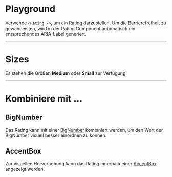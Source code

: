 # Playground

Verwende `<Rating />`, um ein Rating darzustellen. Um die Barrierefreiheit zu gewährleisten, wird in der Rating Component automatisch ein entsprechendes ARIA-Label generiert.

<LiveCodeEditor />

---

# Sizes

Es stehen die Größen **Medium** oder **Small** zur Verfügung.

<LiveCodeEditor example="size" editorCollapsed />

---

# Kombiniere mit ...

## BigNumber

Das Rating kann mit einer [BigNumber](https://mittwald.github.io/flow/03-components/data-visualisation/big-number) kombiniert werden, um den Wert der BigNumber visuell besser einordnen zu können.

<LiveCodeEditor example="big-number" editorCollapsed />

## AccentBox

Zur visuellen Hervorhebung kann das Rating innerhalb einer [AccentBox](https://mittwald.github.io/flow/03-components/structure/accent-box) angezeigt werden.

<LiveCodeEditor example="accent-box" editorCollapsed />
